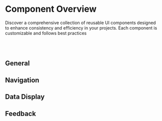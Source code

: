 
<Meta title="Component Overview" />

# Component Overview

Discover a comprehensive collection of reusable UI components designed to enhance
consistency and efficiency in your projects. Each component is customizable and follows
best practices

<br />
<br />

## General

<div style={{display: "flex", justifyContent: "center", gap:"2rem", padding: "2rem", flexWrap: "wrap"}}>
<a href="/?path=/docs/tokens-typography--docs">
<ComponentOverview
  url="https://mdn.alipayobjects.com/huamei_7uahnr/afts/img/A*MLt3R6m9huoAAAAAAAAAAAAADrJ8AQ/original"
  text="Typography"
/></a>

<a href="/?path=/docs/tokens-icons--docs">
  <ComponentOverview
    url="https://mdn.alipayobjects.com/huamei_7uahnr/afts/img/A*PdAYS7anRpoAAAAAAAAAAAAADrJ8AQ/original"
    text="Icon"
  />
</a>

<a href="/?path=/docs/tokens-colors--docs">
<ComponentOverview
  url="https://mdn.alipayobjects.com/huamei_7uahnr/afts/img/A*PpY4RYNM8UcAAAAAAAAAAAAADrJ8AQ/original"
  text="Color"
/></a>
</div>

## Navigation

<div style={{display: "flex", justifyContent: "start", gap:"2rem", padding: "2rem", flexWrap: "wrap"}}>

<a href="/?path=/docs/components-breadcrumb--docs">
  <ComponentOverview
    url="https://mdn.alipayobjects.com/huamei_7uahnr/afts/img/A*I5a2Tpqs3y0AAAAAAAAAAAAADrJ8AQ/original"
    text="Breadcrumb"
  />
</a>

<a href="/?path=/docs/components-dropdown--docs">
  <ComponentOverview
    url="https://mdn.alipayobjects.com/huamei_7uahnr/afts/img/A*gTBySYX11WcAAAAAAAAAAAAADrJ8AQ/original"
    text="Dropdown"
  />
</a>

<a href="/?path=/docs/components-pagination--docs">
  <ComponentOverview
    url="https://mdn.alipayobjects.com/huamei_7uahnr/afts/img/A*8y_iTJGY_aUAAAAAAAAAAAAADrJ8AQ/original"
    text="Pagination"
  />
</a>

<a href="/?path=/docs/components-steps--docs">
  <div style={{ alignSelf: "start" }}>
    <ComponentOverview
      url="https://mdn.alipayobjects.com/huamei_7uahnr/afts/img/A*677sTqCpE3wAAAAAAAAAAAAADrJ8AQ/original"
      text="Steps"
    />
  </div>
</a>

<a href="/?path=/docs/components-button--docs">
<div style={{alignSelf: "start"}}>
<ComponentOverview
  url="https://mdn.alipayobjects.com/huamei_7uahnr/afts/img/A*7va7RKs3YzIAAAAAAAAAAAAADrJ8AQ/original"
  text="Button"
/></div></a>
</div>

## Data Display

<div style={{display: "flex", justifyContent: "start", gap:"2rem", padding: "2rem", flexWrap: "wrap"}}>

<a href="/?path=/docs/components-avatar--docs">
  <ComponentOverview
    url="https://mdn.alipayobjects.com/huamei_7uahnr/afts/img/A*JJBSS5lBG4IAAAAAAAAAAAAADrJ8AQ/original"
    text="Avatar"
  />
</a>

<a href="/?path=/docs/components-badge--docs">
  <ComponentOverview
    url="https://mdn.alipayobjects.com/huamei_7uahnr/afts/img/A*e0qITYqF394AAAAAAAAAAAAADrJ8AQ/original"
    text="Badge"
  />
</a>

<a href="/?path=/docs/components-collapse--docs">
  <ComponentOverview
    url="https://mdn.alipayobjects.com/huamei_7uahnr/afts/img/A*B7HKR5OBe8gAAAAAAAAAAAAADrJ8AQ/original"
    text="Collapse"
  />
</a>

<a href="/?path=/docs/components-carousel--docs">
  <ComponentOverview
    url="https://mdn.alipayobjects.com/huamei_7uahnr/afts/img/A*bPMSSqbaTMkAAAAAAAAAAAAADrJ8AQ/original"
    text="Carousel"
  />
</a>

<a href="/?path=/docs/components-card--docs">
  <ComponentOverview
    url="https://mdn.alipayobjects.com/huamei_7uahnr/afts/img/A*QXO1SKEdIzYAAAAAAAAAAAAADrJ8AQ/original"
    text="Card"
  />
</a>

<a href="/?path=/docs/components-calendar--docs">
  <ComponentOverview
    url="https://mdn.alipayobjects.com/huamei_7uahnr/afts/img/A*nF6_To7pDSAAAAAAAAAAAAAADrJ8AQ/original"
    text="Calendar"
  />
</a>

<a href="/?path=/docs/components-image--docs">
  <ComponentOverview
    url="https://mdn.alipayobjects.com/huamei_7uahnr/afts/img/A*FbOCS6aFMeUAAAAAAAAAAAAADrJ8AQ/original"
    text="Image"
  />
</a>

<a href="/?path=/docs/components-tree--docs">
  <ComponentOverview
    url="https://mdn.alipayobjects.com/huamei_7uahnr/afts/img/A*zYIWT52S4UMAAAAAAAAAAAAADrJ8AQ/original"
    text="Tree"
  />
</a>

<a href="/?path=/docs/components-tooltip--docs">
  <ComponentOverview
    url="https://mdn.alipayobjects.com/huamei_7uahnr/afts/img/A*9LKlRbWytugAAAAAAAAAAAAADrJ8AQ/original"
    text="Tooltip"
  />
</a>

<a href="/?path=/docs/components-tag--docs">
  <ComponentOverview
    url="https://mdn.alipayobjects.com/huamei_7uahnr/afts/img/A*_SBsSrKLg00AAAAAAAAAAAAADrJ8AQ/original"
    text="Tag"
  />
</a>

<a href="/?path=/docs/components-tabs--docs">
<ComponentOverview
  url="https://mdn.alipayobjects.com/huamei_7uahnr/afts/img/A*72NDQqXkyOEAAAAAAAAAAAAADrJ8AQ/original"
  text="Tabs"
/></a>
</div>

## Feedback

<div style={{display: "flex", justifyContent: "start", gap:"2rem", padding: "2rem", flexWrap: "wrap"}}>

<a href="/?path=/docs/components-drawer--docs">
  <ComponentOverview
    url="https://mdn.alipayobjects.com/huamei_7uahnr/afts/img/A*BD2JSKm8I-kAAAAAAAAAAAAADrJ8AQ/original"
    text="Drawer"
  />
</a>

<a href="/?path=/docs/components-message--docs">
  <ComponentOverview
    url="https://mdn.alipayobjects.com/huamei_7uahnr/afts/img/A*Xl5ORK7Iy44AAAAAAAAAAAAADrJ8AQ/original"
    text="Message"
  />
</a>

<a href="/?path=/docs/components-skeleton--docs">
  <ComponentOverview
    url="https://mdn.alipayobjects.com/huamei_7uahnr/afts/img/A*uae3QbkNCm8AAAAAAAAAAAAADrJ8AQ/original"
    text="Skeleton"
  />
</a>

<a href="/?path=/docs/components-rate--docs">
<div style={{alignSelf: "start"}}>
<ComponentOverview
  url="https://mdn.alipayobjects.com/huamei_7uahnr/afts/img/A*oyOcTrB12_YAAAAAAAAAAAAADrJ8AQ/original"
  text="Rate"
/>
</div></a></div>
